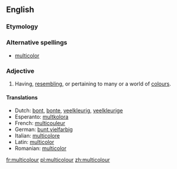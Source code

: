==English==

===Etymology===
{{etyl|la}} {{prefix|multi|colour}}

===Alternative spellings===
* {{i-c|Chiefly American}} [[multicolor]]

===Adjective===
{{infl|en|adjective}}

# {{chiefly|Canadian|Australian|Jamaican|British|International}} Having, [[resembling]], or pertaining to many or a world of [[colour]]s.

====Translations====
* Dutch: [[bont]], [[bonte]], [[veelkleurig]], [[veelkleurige]]
* Esperanto: [[multkolora]]
* French: [[multicouleur]]
* German: [[bunt]],[[vielfarbig]]
* Italian: [[multicolore]]
* Latin: [[multicolor]]
* Romanian: [[multicolor]]

[[fr:multicolour]]
[[pl:multicolour]]
[[zh:multicolour]]